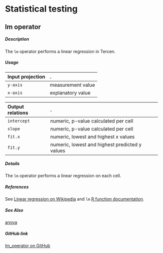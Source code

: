 # Statistical testing 
 

## lm operator

##### Description

The `lm` operator performs a linear regression in Tercen.

##### Usage
Input projection|.
:---|:---
`y-axis`| measurement value
`x-axis`| explanatory value

Output relations|.
:---|:---
`intercept`| numeric, p-value calculated per cell
`slope`| numeric, p-value calculated per cell
`fit.x`| numeric, lowest and highest x values
`fit.y`| numeric, lowest and highest predicted y values

##### Details

The `lm` operator performs a linear regression on each cell.

##### References

See [Linear regression on Wikipedia](https://en.wikipedia.org/wiki/Linear_regression) and
`lm` [R function documentation](https://www.rdocumentation.org/packages/stats/versions/3.6.2/topics/lm).

##### See Also

[anova](https://github.com/tercen/anova_operator)



##### GitHub link

[lm_operator on GitHub](https://github.com/tercen/lm_operator)